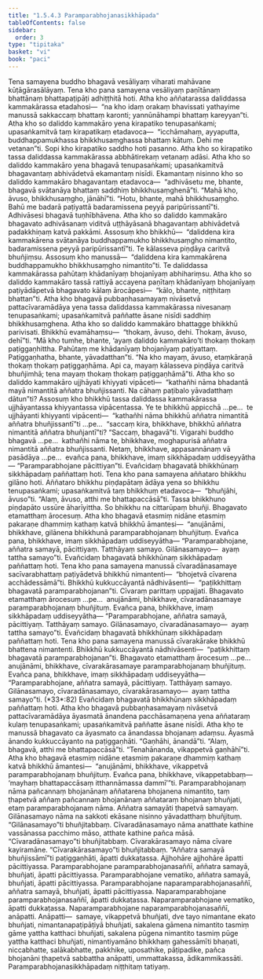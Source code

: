 ```yaml
---
title: "1.5.4.3 Paramparabhojanasikkhāpada"
tableOfContents: false
sidebar:
  order: 3
type: "tipitaka"
basket: "vi"
book: "paci"
---
```



<DynamicBreadcrumb />

<Division number="221" book="paci" e="ch" v="2" p="102">

<Paragraph number="716" book="paci">
Tena samayena buddho bhagavā vesāliyaṃ viharati mahāvane kūṭāgārasālāyaṃ. Tena kho pana samayena vesāliyaṃ paṇītānaṃ bhattānaṃ bhattapaṭipāṭi adhiṭṭhitā hoti. Atha kho aññatarassa daliddassa kammakārassa etadahosi—  “na kho idaṃ orakaṃ bhavissati yathayime manussā sakkaccaṃ bhattaṃ karonti; yannūnāhampi bhattaṃ kareyyan”ti. Atha kho so daliddo kammakāro yena kirapatiko tenupasaṅkami; upasaṅkamitvā taṃ kirapatikaṃ etadavoca—  “icchāmahaṃ, ayyaputta, buddhappamukhassa bhikkhusaṃghassa bhattaṃ kātuṃ. Dehi me vetanan”ti. Sopi kho kirapatiko saddho hoti pasanno. Atha kho so kirapatiko tassa daliddassa kammakārassa abbhātirekaṃ vetanaṃ adāsi. Atha kho so daliddo kammakāro yena bhagavā tenupasaṅkami; upasaṅkamitvā bhagavantaṃ abhivādetvā ekamantaṃ nisīdi. Ekamantaṃ nisinno kho so daliddo kammakāro bhagavantaṃ etadavoca—  “adhivāsetu me, bhante, bhagavā svātanāya bhattaṃ saddhiṃ bhikkhusaṃghenā”ti. “Mahā kho, āvuso, bhikkhusaṃgho, jānāhī”ti. “Hotu, bhante, mahā bhikkhusaṃgho. Bahū me badarā paṭiyattā badaramissena peyyā paripūrissantī”ti. Adhivāsesi bhagavā tuṇhībhāvena.
</Paragraph>

<Paragraph number="717" book="paci">
Atha kho so daliddo kammakāro bhagavato adhivāsanaṃ viditvā uṭṭhāyāsanā bhagavantaṃ abhivādetvā padakkhiṇaṃ katvā pakkāmi. Assosuṃ kho bhikkhū—  “daliddena kira kammakārena svātanāya buddhappamukho bhikkhusaṃgho nimantito, badaramissena peyyā paripūrissantī”ti. Te kālasseva piṇḍāya caritvā bhuñjiṃsu. Assosuṃ kho manussā—  “daliddena kira kammakārena buddhappamukho bhikkhusaṃgho nimantito”ti. Te daliddassa kammakārassa pahūtaṃ khādanīyaṃ bhojanīyaṃ abhihariṃsu. Atha kho so daliddo kammakāro tassā rattiyā accayena paṇītaṃ khādanīyaṃ bhojanīyaṃ paṭiyādāpetvā bhagavato kālaṃ ārocāpesi—  “kālo, bhante, niṭṭhitaṃ bhattan”ti.
</Paragraph>

<Paragraph number="718" book="paci">
Atha kho bhagavā pubbaṇhasamayaṃ nivāsetvā pattacīvaramādāya yena tassa daliddassa kammakārassa nivesanaṃ tenupasaṅkami; upasaṅkamitvā paññatte āsane nisīdi saddhiṃ bhikkhusaṃghena. Atha kho so daliddo kammakāro bhattagge bhikkhū parivisati. Bhikkhū evamāhaṃsu—  “thokaṃ, āvuso, dehi. Thokaṃ, āvuso, dehī”ti. “Mā kho tumhe, bhante, ‘ayaṃ daliddo kammakāro’ti thokaṃ thokaṃ paṭiggaṇhittha. Pahūtaṃ me khādanīyaṃ bhojanīyaṃ paṭiyattaṃ. Paṭiggaṇhatha, bhante, yāvadatthan”ti. “Na kho mayaṃ, āvuso, etaṃkāraṇā thokaṃ thokaṃ paṭiggaṇhāma. Api ca, mayaṃ kālasseva piṇḍāya caritvā bhuñjimhā; tena mayaṃ thokaṃ thokaṃ paṭiggaṇhāmā”ti.
</Paragraph>

<Paragraph number="719" book="paci">
Atha kho so daliddo kammakāro ujjhāyati khiyyati vipāceti—  “kathañhi nāma bhadantā mayā nimantitā aññatra bhuñjissanti. Na cāhaṃ paṭibalo yāvadatthaṃ dātun”ti?
</Paragraph>

<Paragraph number="720" book="paci">
Assosuṃ kho bhikkhū tassa daliddassa kammakārassa ujjhāyantassa khiyyantassa vipācentassa. Ye te bhikkhū appicchā …pe…  te ujjhāyanti khiyyanti vipācenti—  “kathañhi nāma bhikkhū aññatra nimantitā aññatra bhuñjissantī”ti …pe…  “saccaṃ kira, bhikkhave, bhikkhū aññatra nimantitā aññatra bhuñjantī”ti? “Saccaṃ, bhagavā”ti. Vigarahi buddho bhagavā …pe…  kathañhi nāma te, bhikkhave, moghapurisā aññatra nimantitā aññatra bhuñjissanti. Netaṃ, bhikkhave, appasannānaṃ vā pasādāya …pe…  evañca pana, bhikkhave, imaṃ sikkhāpadaṃ uddiseyyātha—
</Paragraph>

<Paragraph number="721" book="paci">
<Emphasis>“Paramparabhojane pācittiyan”</Emphasis>ti.
</Paragraph>

<Paragraph number="722" book="paci">
Evañcidaṃ bhagavatā bhikkhūnaṃ sikkhāpadaṃ paññattaṃ hoti.
</Paragraph>

</Division>
<Division number="222" book="paci" e="ch" v="2" p="104">

<Paragraph number="723" book="paci">
Tena kho pana samayena aññataro bhikkhu gilāno hoti. Aññataro bhikkhu piṇḍapātaṃ ādāya yena so bhikkhu tenupasaṅkami; upasaṅkamitvā taṃ bhikkhuṃ etadavoca—  “bhuñjāhi, āvuso”ti. “Alaṃ, āvuso, atthi me bhattapaccāsā”ti. Tassa bhikkhuno piṇḍapāto ussūre āharīyittha. So bhikkhu na cittarūpaṃ bhuñji. Bhagavato etamatthaṃ ārocesuṃ. Atha kho bhagavā etasmiṃ nidāne etasmiṃ pakaraṇe dhammiṃ kathaṃ katvā bhikkhū āmantesi—  “anujānāmi, bhikkhave, gilānena bhikkhunā paramparabhojanaṃ bhuñjituṃ. Evañca pana, bhikkhave, imaṃ sikkhāpadaṃ uddiseyyātha—
</Paragraph>

<Paragraph number="724" book="paci">
<Emphasis>“Paramparabhojane, aññatra samayā, pācittiyaṃ. Tatthāyaṃ samayo. Gilānasamayo—  ayaṃ tattha samayo”</Emphasis>ti.
</Paragraph>

<Paragraph number="725" book="paci">
Evañcidaṃ bhagavatā bhikkhūnaṃ sikkhāpadaṃ paññattaṃ hoti.
</Paragraph>

</Division>
<Division number="223" book="paci" e="ch" v="2" p="104">

<Paragraph number="726" book="paci">
Tena kho pana samayena manussā cīvaradānasamaye sacīvarabhattaṃ paṭiyādetvā bhikkhū nimantenti—  “bhojetvā cīvarena acchādessāmā”ti. Bhikkhū kukkuccāyantā nādhivāsenti—  “paṭikkhittaṃ bhagavatā paramparabhojanan”ti. Cīvaraṃ parittaṃ uppajjati. Bhagavato etamatthaṃ ārocesuṃ …pe…  anujānāmi, bhikkhave, cīvaradānasamaye paramparabhojanaṃ bhuñjituṃ. Evañca pana, bhikkhave, imaṃ sikkhāpadaṃ uddiseyyātha—
</Paragraph>

<Paragraph number="727" book="paci">
<Emphasis>“Paramparabhojane, aññatra samayā, pācittiyaṃ. Tatthāyaṃ samayo. Gilānasamayo, cīvaradānasamayo—  ayaṃ tattha samayo”</Emphasis>ti.
</Paragraph>

<Paragraph number="728" book="paci">
Evañcidaṃ bhagavatā bhikkhūnaṃ sikkhāpadaṃ paññattaṃ hoti.
</Paragraph>

</Division>
<Division number="224" book="paci" e="ch" v="2" p="104">

<Paragraph number="729" book="paci">
Tena kho pana samayena manussā cīvarakārake bhikkhū bhattena nimantenti. Bhikkhū kukkuccāyantā nādhivāsenti—  “paṭikkhittaṃ bhagavatā paramparabhojanan”ti. Bhagavato etamatthaṃ ārocesuṃ …pe…  anujānāmi, bhikkhave, cīvarakārasamaye paramparabhojanaṃ bhuñjituṃ. Evañca pana, bhikkhave, imaṃ sikkhāpadaṃ uddiseyyātha—
</Paragraph>

</Division>
<Division number="225" book="paci" e="ch" v="2" p="105">

<Paragraph number="730" book="paci">
<Emphasis>“Paramparabhojane, aññatra samayā, pācittiyaṃ. Tatthāyaṃ samayo. Gilānasamayo, cīvaradānasamayo, cīvarakārasamayo—  ayaṃ tattha samayo”</Emphasis>ti. (*33*:<Emphasis>82</Emphasis>)
</Paragraph>

<Paragraph number="731" book="paci">
Evañcidaṃ bhagavatā bhikkhūnaṃ sikkhāpadaṃ paññattaṃ hoti.
</Paragraph>

</Division>
<Division number="226" book="paci" e="ch" v="2" p="105">

<Paragraph number="732" book="paci">
Atha kho bhagavā pubbaṇhasamayaṃ nivāsetvā pattacīvaramādāya āyasmatā ānandena pacchāsamaṇena yena aññataraṃ kulaṃ tenupasaṅkami; upasaṅkamitvā paññatte āsane nisīdi. Atha kho te manussā bhagavato ca āyasmato ca ānandassa bhojanaṃ adaṃsu. Āyasmā ānando kukkuccāyanto na paṭiggaṇhāti. “Gaṇhāhi, ānandā”ti. “Alaṃ, bhagavā, atthi me bhattapaccāsā”ti. “Tenahānanda, vikappetvā gaṇhāhī”ti. Atha kho bhagavā etasmiṃ nidāne etasmiṃ pakaraṇe dhammiṃ kathaṃ katvā bhikkhū āmantesi—  “anujānāmi, bhikkhave, vikappetvā paramparabhojanaṃ bhuñjituṃ. Evañca pana, bhikkhave, vikappetabbaṃ—  ‘mayhaṃ bhattapaccāsaṃ itthannāmassa dammī’”ti.
</Paragraph>

</Division>
<Division number="227" book="paci" e="ch" v="2" p="105">

<Paragraph number="733" book="paci">
<Emphasis>Paramparabhojanaṃ</Emphasis> nāma pañcannaṃ bhojanānaṃ aññatarena bhojanena nimantito, taṃ ṭhapetvā aññaṃ pañcannaṃ bhojanānaṃ aññataraṃ bhojanaṃ bhuñjati, etaṃ paramparabhojanaṃ nāma.
</Paragraph>

<Paragraph number="734" book="paci">
<Emphasis>Aññatra samayā</Emphasis>ti ṭhapetvā samayaṃ.
</Paragraph>

<Paragraph number="735" book="paci">
<Emphasis>Gilānasamayo</Emphasis> nāma na sakkoti ekāsane nisinno yāvadatthaṃ bhuñjituṃ. “Gilānasamayo”ti bhuñjitabbaṃ.
</Paragraph>

<Paragraph number="736" book="paci">
<Emphasis>Cīvaradānasamayo</Emphasis> nāma anatthate kathine vassānassa pacchimo māso, atthate kathine pañca māsā. “Cīvaradānasamayo”ti bhuñjitabbaṃ.
</Paragraph>

<Paragraph number="737" book="paci">
<Emphasis>Cīvarakārasamayo</Emphasis> nāma cīvare kayiramāne. “Cīvarakārasamayo”ti bhuñjitabbaṃ.
</Paragraph>

<Paragraph number="738" book="paci">
“Aññatra samayā bhuñjissāmī”ti paṭiggaṇhāti, āpatti dukkaṭassa. Ajjhohāre ajjhohāre āpatti pācittiyassa.
</Paragraph>

</Division>
<Division number="228" book="paci" e="ch" v="2" p="106">

<Paragraph number="739" book="paci">
Paramparabhojane paramparabhojanasaññī, aññatra samayā, bhuñjati, āpatti pācittiyassa. Paramparabhojane vematiko, aññatra samayā, bhuñjati, āpatti pācittiyassa. Paramparabhojane naparamparabhojanasaññī, aññatra samayā, bhuñjati, āpatti pācittiyassa.
</Paragraph>

<Paragraph number="740" book="paci">
Naparamparabhojane paramparabhojanasaññī, āpatti dukkaṭassa. Naparamparabhojane vematiko, āpatti dukkaṭassa. Naparamparabhojane naparamparabhojanasaññī, anāpatti.
</Paragraph>

</Division>
<Division number="229" book="paci" e="ch" v="2" p="106">

<Paragraph number="741" book="paci">
Anāpatti—  samaye, vikappetvā bhuñjati, dve tayo nimantane ekato bhuñjati, nimantanapaṭipāṭiyā bhuñjati, sakalena gāmena nimantito tasmiṃ gāme yattha katthaci bhuñjati, sakalena pūgena nimantito tasmiṃ pūge yattha katthaci bhuñjati, nimantiyamāno bhikkhaṃ gahessāmīti bhaṇati, niccabhatte, salākabhatte, pakkhike, uposathike, pāṭipadike, pañca bhojanāni ṭhapetvā sabbattha anāpatti, ummattakassa, ādikammikassāti.

</Paragraph>
</Division>

<Paragraph number="742" type="center" book="paci">
Paramparabhojanasikkhāpadaṃ niṭṭhitaṃ tatiyaṃ.
</Paragraph>